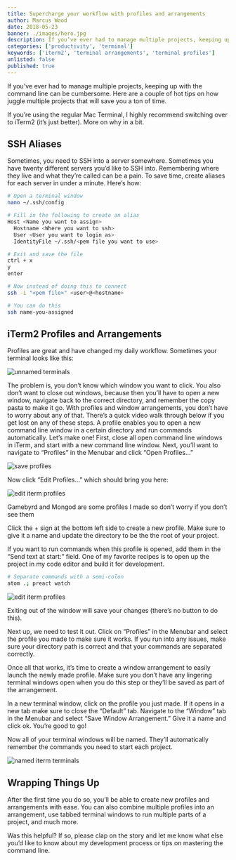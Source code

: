 ```yaml
---
title: Supercharge your workflow with profiles and arrangements
author: Marcus Wood
date: 2018-05-23
banner: ./images/hero.jpg
description: If you’ve ever had to manage multiple projects, keeping up with the command line can be cumbersome. Here are a couple of hot tips on how juggle multiple projects that will save you a ton of time.
categories: ['productivity', 'terminal']
keywords: ['iterm2', 'terminal arrangements', 'terminal profiles']
unlisted: false
published: true
---
```


If you’ve ever had to manage multiple projects, keeping up with the command line can be cumbersome. Here are a couple of hot tips on how juggle multiple projects that will save you a ton of time.

If you’re using the regular Mac Terminal, I highly recommend switching over to iTerm2 (it’s just better). More on why in a bit.

## SSH Aliases

Sometimes, you need to SSH into a server somewhere. Sometimes you have twenty different servers you’d like to SSH into. Remembering where they live and what they’re called can be a pain.
To save time, create aliases for each server in under a minute. Here’s how:

```sh
# Open a terminal window
nano ~/.ssh/config

# Fill in the following to create an alias
Host <Name you want to assign>
  Hostname <Where you want to ssh>
  User <User you want to login as>
  IdentityFile ~/.ssh/<pem file you want to use>

# Exit and save the file
ctrl + x
y
enter

# Now instead of doing this to connect
ssh -i "<pem file>" <user>@<hostname>

# You can do this
ssh name-you-assigned
```

## iTerm2 Profiles and Arrangements

Profiles are great and have changed my daily workflow. Sometimes your terminal looks like this:

![unnamed terminals](https://res.cloudinary.com/calderablog/image/upload/q_auto:good/v1564962203/unnamed-terminals_qpzalq.png)

The problem is, you don’t know which window you want to click. You also don’t want to close out windows, because then you’ll have to open a new window, navigate back to the correct directory, and remember the copy pasta to make it go.
With profiles and window arrangements, you don’t have to worry about any of that.
There’s a quick video walk through below if you get lost on any of these steps.
A profile enables you to open a new command line window in a certain directory and run commands automatically. Let’s make one!
First, close all open command line windows in iTerm, and start with a new command line window. Next, you’ll want to navigate to “Profiles” in the Menubar and click “Open Profiles…”

![save profiles](https://res.cloudinary.com/calderablog/image/upload/q_auto:good/v1564962202/iterm-save-profiles_hgowgv.png)

Now click “Edit Profiles…” which should bring you here:

![edit iterm profiles](https://res.cloudinary.com/calderablog/image/upload/q_auto:good/v1564962202/iterm-edit-profiles_d7t6xq.png)

Gamebyrd and Mongod are some profiles I made so don’t worry if you don’t see them

Click the + sign at the bottom left side to create a new profile. Make sure to give it a name and update the directory to be the the root of your project.

If you want to run commands when this profile is opened, add them in the “Send text at start:” field. One of my favorite recipes is to open up the project in my code editor and build it for development.

```sh
# Separate commands with a semi-colon
atom .; preact watch
```

![edit iterm profiles](https://res.cloudinary.com/calderablog/image/upload/q_auto:good/v1564962202/iterm-edit-profiles-2_do5uaf.png)

Exiting out of the window will save your changes (there’s no button to do this).

Next up, we need to test it out. Click on “Profiles” in the Menubar and select the profile you made to make sure it works. If you run into any issues, make sure your directory path is correct and that your commands are separated correctly.

Once all that works, it’s time to create a window arrangement to easily launch the newly made profile. Make sure you don’t have any lingering terminal windows open when you do this step or they’ll be saved as part of the arrangement.

In a new terminal window, click on the profile you just made. If it opens in a new tab make sure to close the “Default” tab. Navigate to the “Window” tab in the Menubar and select “Save Window Arrangement.” Give it a name and click ok. You’re good to go!

Now all of your terminal windows will be named. They’ll automatically remember the commands you need to start each project.

![named iterm terminals](https://res.cloudinary.com/calderablog/image/upload/q_auto:good/v1564962202/iterm-named-terminals_bu3raw.png)

## Wrapping Things Up

After the first time you do so, you’ll be able to create new profiles and arrangements with ease. You can also combine multiple profiles into an arrangement, use tabbed terminal windows to run multiple parts of a project, and much more.

Was this helpful? If so, please clap on the story and let me know what else you’d like to know about my development process or tips on mastering the command line.
